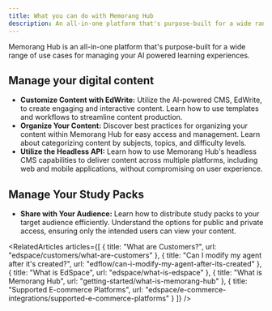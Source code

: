 ```yaml
---
title: What you can do with Memorang Hub
description: An all-in-one platform that's purpose-built for a wide range of use cases.
---
```


Memorang Hub is an all-in-one platform that's purpose-built for a wide range of 
use cases for managing your AI powered learning experiences.

## Manage your digital content

- **Customize Content with EdWrite:** Utilize the AI-powered CMS, EdWrite, to create engaging and interactive content. Learn how to use templates and workflows to streamline content production.
- **Organize Your Content:** Discover best practices for organizing your content within Memorang Hub for easy access and management. Learn about categorizing content by
subjects, topics, and difficulty levels.
- **Utilize the Headless API:** Learn how to use Memorang Hub's headless CMS capabilities to deliver
content across multiple platforms, including web and mobile
applications, without compromising on user experience.

## Manage Your Study Packs

- **Share with Your Audience:** Learn how to distribute study packs to your target audience
efficiently. Understand the options for public and private access,
ensuring only the intended users can view your content.


<Content />

<RelatedArticles articles={[
  {
    title: "What are Customers?",
    url: "edspace/customers/what-are-customers"
  },
  {
    title: "Can I modify my agent after it's created?",
    url: "edflow/can-i-modify-my-agent-after-its-created"
  },
  {
    title: "What is EdSpace",
    url: "edspace/what-is-edspace"
  },
  {
    title: "What is Memorang Hub",
    url: "getting-started/what-is-memorang-hub"
  },
  {
    title: "Supported E-commerce Platforms",
    url: "edspace/e-commerce-integrations/supported-e-commerce-platforms"
  }
]} />

